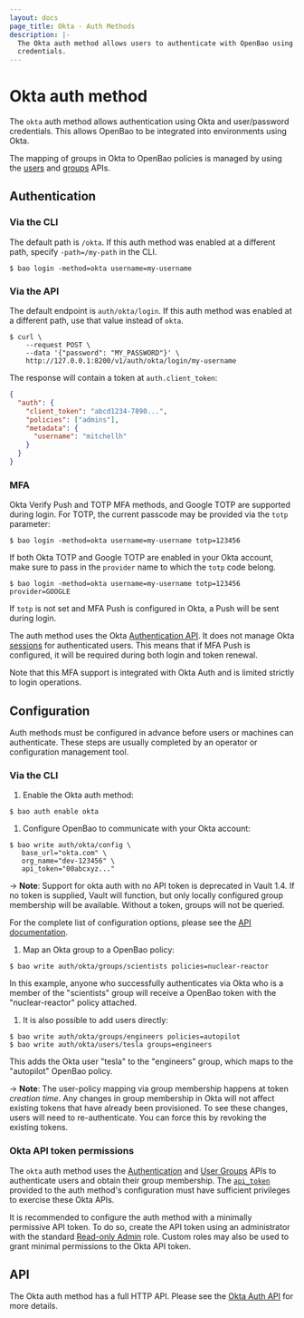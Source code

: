 ```yaml
---
layout: docs
page_title: Okta - Auth Methods
description: |-
  The Okta auth method allows users to authenticate with OpenBao using Okta
  credentials.
---
```


# Okta auth method

The `okta` auth method allows authentication using Okta and user/password
credentials. This allows OpenBao to be integrated into environments using Okta.

The mapping of groups in Okta to OpenBao policies is managed by using the
[users](/vault/api-docs/auth/okta#register-user) and [groups](/vault/api-docs/auth/okta#register-group)
APIs.

## Authentication

### Via the CLI

The default path is `/okta`. If this auth method was enabled at a different
path, specify `-path=/my-path` in the CLI.

```shell-session
$ bao login -method=okta username=my-username
```

### Via the API

The default endpoint is `auth/okta/login`. If this auth method was enabled
at a different path, use that value instead of `okta`.

```shell-session
$ curl \
    --request POST \
    --data '{"password": "MY_PASSWORD"}' \
    http://127.0.0.1:8200/v1/auth/okta/login/my-username
```

The response will contain a token at `auth.client_token`:

```json
{
  "auth": {
    "client_token": "abcd1234-7890...",
    "policies": ["admins"],
    "metadata": {
      "username": "mitchellh"
    }
  }
}
```

### MFA

Okta Verify Push and TOTP MFA methods, and Google TOTP are supported during login. For TOTP, the current
passcode may be provided via the `totp` parameter:

```shell-session
$ bao login -method=okta username=my-username totp=123456
```

If both Okta TOTP and Google TOTP are enabled in your Okta account, make sure to pass in
the `provider` name to which the `totp` code belong.

```shell-session
$ bao login -method=okta username=my-username totp=123456 provider=GOOGLE
```

If `totp` is not set and MFA Push is configured in Okta, a Push will be sent during login.

The auth method uses the Okta [Authentication API](https://developer.okta.com/docs/reference/api/authn/).
It does not manage Okta [sessions](https://developer.okta.com/docs/reference/api/sessions/) for authenticated
users. This means that if MFA Push is configured, it will be required during both login and token renewal.

Note that this MFA support is integrated with Okta Auth and is limited strictly to login
operations.

## Configuration

Auth methods must be configured in advance before users or machines can
authenticate. These steps are usually completed by an operator or configuration
management tool.

### Via the CLI

1. Enable the Okta auth method:

  ```shell-session
  $ bao auth enable okta
  ```

1. Configure OpenBao to communicate with your Okta account:

  ```shell-session
  $ bao write auth/okta/config \
     base_url="okta.com" \
     org_name="dev-123456" \
     api_token="00abcxyz..."
  ```

  -> **Note**: Support for okta auth with no API token is deprecated in Vault 1.4.
  If no token is supplied, Vault will function, but only locally configured
  group membership will be available. Without a token, groups will not be
  queried.

  For the complete list of configuration options, please see the
  [API documentation](/vault/api-docs/auth/okta).

1. Map an Okta group to a OpenBao policy:

  ```shell-session
  $ bao write auth/okta/groups/scientists policies=nuclear-reactor
  ```

  In this example, anyone who successfully authenticates via Okta who is a
  member of the "scientists" group will receive a OpenBao token with the
  "nuclear-reactor" policy attached.

1. It is also possible to add users directly:

  ```shell-session
  $ bao write auth/okta/groups/engineers policies=autopilot
  $ bao write auth/okta/users/tesla groups=engineers
  ```

  This adds the Okta user "tesla" to the "engineers" group, which maps to
  the "autopilot" OpenBao policy.

  -> **Note**: The user-policy mapping via group membership happens at token _creation
  time_. Any changes in group membership in Okta will not affect existing
  tokens that have already been provisioned. To see these changes, users
  will need to re-authenticate. You can force this by revoking the
  existing tokens.

### Okta API token permissions

The `okta` auth method uses the [Authentication](https://developer.okta.com/docs/reference/api/authn/)
and [User Groups](https://developer.okta.com/docs/reference/api/users/#get-user-s-groups)
APIs to authenticate users and obtain their group membership. The [`api_token`](/vault/api-docs/auth/okta#api_token)
provided to the auth method's configuration must have sufficient privileges to exercise
these Okta APIs.

It is recommended to configure the auth method with a minimally permissive API token.
To do so, create the API token using an administrator with the standard
[Read-only Admin](https://help.okta.com/en/prod/Content/Topics/Security/administrators-read-only-admin.htm)
role. Custom roles may also be used to grant minimal permissions to the Okta API token.

## API

The Okta auth method has a full HTTP API. Please see the
[Okta Auth API](/vault/api-docs/auth/okta) for more details.
